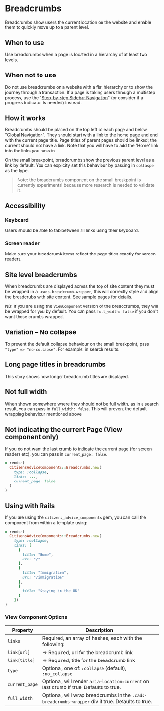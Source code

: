 
# Breadcrumbs

Breadcrumbs show users the current location on the website and enable them to quickly move up to a parent level.

## When to use

Use breadcrumbs when a page is located in a hierarchy of at least two levels.

## When not to use

Do not use breadcrumbs on a website with a flat hierarchy or to show the journey through a transaction. If a page is taking users through a multistep process, use the "[Step-by-step Sidebar Navigation](https://www.figma.com/file/J9qfbS9n1pUM2dpRQnTXUD/Design-system-2.0?node-id=813%3A132)" (or consider if a progress indicator is needed) instead.

## How it works

Breadcrumbs should be placed on the top left of each page and below "Global Navigation". They should start with a link to the home page and end with the current page title. Page titles of parent pages should be linked; the current should not have a link. Note that you will have to add the 'Home' link into the links you pass in.

On the small breakpoint, breadcrumbs show the previous parent level as a link by default. You can explicity set this behaviour by passing in
`collaspe` as the type.

> Note: the breadcrumbs component on the small breakpoint is currently experimental because more research is needed to validate it.

## Accessibility

### Keyboard

Users should be able to tab between all links using their keyboard.

### Screen reader

Make sure your breadcrumb items reflect the page titles exactly for screen readers.

## Site level breadcrumbs

When breadcrumbs are displayed across the top of site content they must be wrapped in a `.cads-breadcrumb-wrapper`, this
will correctly style and align the breadcrubs with site content. See sample pages for details.

NB: If you are using the `ViewComponent` version of the breadcrumbs, they will be wrapped for you by default. You can pass `full_width: false` if you don't want those crumbs wrapped.

<Preview>
  <Story id="components-breadcrumbs--collapsing" />
</Preview>

## Variation – No collapse

To prevent the default collapse behaviour on the small breakpoint, pass `"type" => "no-collapse"`. For example: in search results.

<Preview>
  <Story id="components-breadcrumbs--not-collapsing" />
</Preview>

## Long page titles in breadcrumbs

This story shows how longer breadcrumb titles are displayed.

<Preview>
  <Story id="components-breadcrumbs--long" />
</Preview>

## Not full width

When shown somewhere where they should not be full width, as in a search result, you can pass in `full_width: false`. This will prevent the default wrapping behaviour mentioned above.

<Preview>
  <Story id="components-breadcrumbs--not-full-width" />
</Preview>

## Not indicating the current Page (View component only)

If you do not want the last crumb to indicate the current page (for screen readers etc), you can pass in `current_page: false`.

```rb
= render(
  CitizensAdviceComponents::Breadcrumbs.new(
    type: :collapse,
    links: ...,
    current_page: false
  )
)
```

<Preview>
  <Story id="components-breadcrumbs--not-on-current-page" />
</Preview>

## Using with Rails

If you are using the `citizens_advice_components` gem, you can call the component from within a template using:

```rb
= render(
  CitizensAdviceComponents::Breadcrumbs.new(
    type: :collapse,
    links: [
      {
        title: "Home",
        url: "/"
      },
      {
        title: "Immigration",
        url: "/immigration"
      },
      {
        title: "Staying in the UK"
      }
    ])
)
```

### View Component Options

| Property       | Description                                                                                       |
| -------------- | ------------------------------------------------------------------------------------------------- |
| `links`        | Required, an array of hashes, each with the following:                                            |
| `link[url]`    | &rarr; Required, url for the breadcrumb link                                                      |
| `link[title]`  | &rarr; Required, title for the breadcrumb link                                                    |
| `type`         | Optional, one of: `:collapse` (default), `:no_collapse`                                           |
| `current_page` | Optional, will render `aria-location=current` on last crumb if true. Defaults to true.            |
| `full_width`   | Optional, will wrap breadcrumbs in the `.cads-breadcrumbs-wrapper` div if true. Defaults to true. |
